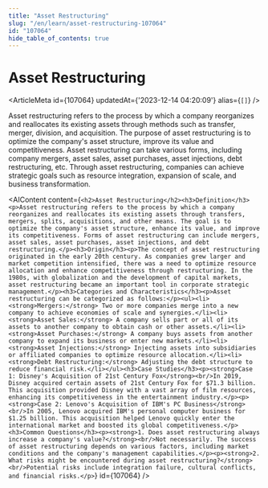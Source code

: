 ```yaml
---
title: "Asset Restructuring"
slug: "/en/learn/asset-restructuring-107064"
id: "107064"
hide_table_of_contents: true
---
```



# Asset Restructuring

<ArticleMeta id={107064} updatedAt={'2023-12-14 04:20:09'} alias={`[]`} />
<div className='border-solid border-b border-t-0 my-4 border-[var(--ifm-color-gray-300)]' />

Asset restructuring refers to the process by which a company reorganizes and reallocates its existing assets through methods such as transfer, merger, division, and acquisition. The purpose of asset restructuring is to optimize the company's asset structure, improve its value and competitiveness. Asset restructuring can take various forms, including company mergers, asset sales, asset purchases, asset injections, debt restructuring, etc. Through asset restructuring, companies can achieve strategic goals such as resource integration, expansion of scale, and business transformation.

<AIContent content={`<h2>Asset Restructuring</h2><h3>Definition</h3><p>Asset restructuring refers to the process by which a company reorganizes and reallocates its existing assets through transfers, mergers, splits, acquisitions, and other means. The goal is to optimize the company's asset structure, enhance its value, and improve its competitiveness. Forms of asset restructuring can include mergers, asset sales, asset purchases, asset injections, and debt restructuring.</p><h3>Origin</h3><p>The concept of asset restructuring originated in the early 20th century. As companies grew larger and market competition intensified, there was a need to optimize resource allocation and enhance competitiveness through restructuring. In the 1980s, with globalization and the development of capital markets, asset restructuring became an important tool in corporate strategic management.</p><h3>Categories and Characteristics</h3><p>Asset restructuring can be categorized as follows:</p><ul><li><strong>Mergers:</strong> Two or more companies merge into a new company to achieve economies of scale and synergies.</li><li><strong>Asset Sales:</strong> A company sells part or all of its assets to another company to obtain cash or other assets.</li><li><strong>Asset Purchases:</strong> A company buys assets from another company to expand its business or enter new markets.</li><li><strong>Asset Injections:</strong> Injecting assets into subsidiaries or affiliated companies to optimize resource allocation.</li><li><strong>Debt Restructuring:</strong> Adjusting the debt structure to reduce financial risk.</li></ul><h3>Case Studies</h3><p><strong>Case 1: Disney's Acquisition of 21st Century Fox</strong><br/>In 2019, Disney acquired certain assets of 21st Century Fox for $71.3 billion. This acquisition provided Disney with a vast array of film resources, enhancing its competitiveness in the entertainment industry.</p><p><strong>Case 2: Lenovo's Acquisition of IBM's PC Business</strong><br/>In 2005, Lenovo acquired IBM's personal computer business for $1.25 billion. This acquisition helped Lenovo quickly enter the international market and boosted its global competitiveness.</p><h3>Common Questions</h3><p><strong>1. Does asset restructuring always increase a company's value?</strong><br/>Not necessarily. The success of asset restructuring depends on various factors, including market conditions and the company's management capabilities.</p><p><strong>2. What risks might be encountered during asset restructuring?</strong><br/>Potential risks include integration failure, cultural conflicts, and financial risks.</p>`} id={107064} />
